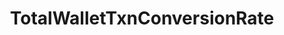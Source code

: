 ---
title: TotalWalletTxnConversionRate
openapi: ../analytics-api.json post /rpc/Analytics/TotalWalletTxnConversionRate
---